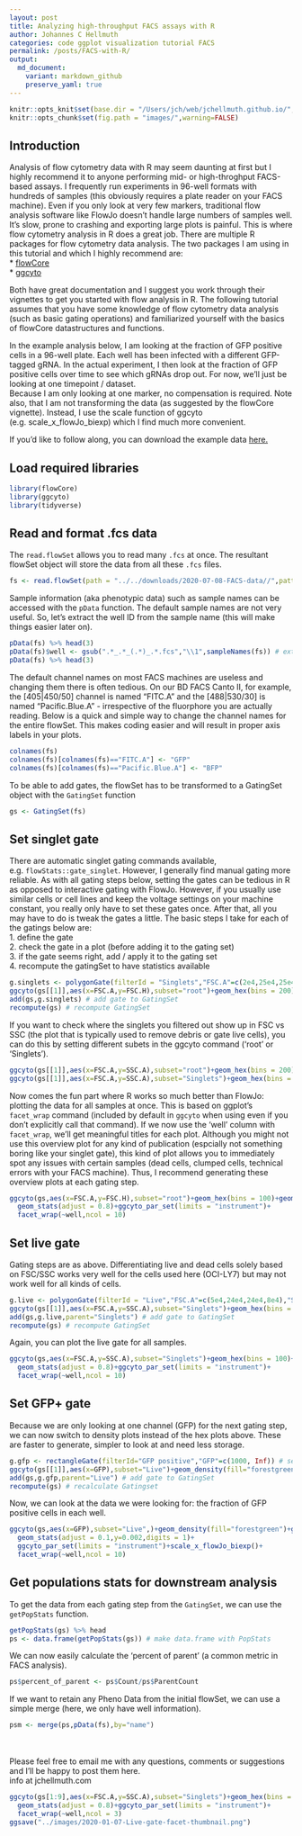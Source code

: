 ```yaml
---
layout: post
title: Analyzing high-throughput FACS assays with R
author: Johannes C Hellmuth
categories: code ggplot visualization tutorial FACS
permalink: /posts/FACS-with-R/
output:
  md_document:
    variant: markdown_github
    preserve_yaml: true
---
```


```r
knitr::opts_knit$set(base.dir = "/Users/jch/web/jchellmuth.github.io/", base.url = "/")
knitr::opts_chunk$set(fig.path = "images/",warning=FALSE)
```


## Introduction
Analysis of flow cytometry data with R may seem daunting at first but I highly recommend it to anyone performing mid- or high-throghput FACS-based assays. I frequently run experiments in 96-well formats with hundreds of samples (this obviously requires a plate reader on your FACS machine). Even if you only look at very few markers, traditional flow analysis software like FlowJo doesn't handle large numbers of samples well. It's slow, prone to crashing and exporting large plots is painful. 
This is where flow cytometry analysis in R does a great job. There are multiple R packages for flow cytometry data analysis. The two packages I am using in this tutorial and which I highly recommend are:  
* [flowCore](https://bioconductor.org/packages/release/bioc/html/flowCore.html)  
* [ggcyto](https://bioconductor.org/packages/release/bioc/html/ggcyto.html)  

Both have great documentation and I suggest you work through their vignettes to get you started with flow analysis in R. The following tutorial assumes that you have some knowledge of flow cytometry data analysis (such as basic gating operations) and familiarized yourself with the basics of flowCore datastructures and functions.

In the example analysis below, I am looking at the fraction of GFP positive cells in a 96-well plate. Each well has been infected with a different GFP-tagged gRNA. In the actual experiment, I then look at the fraction of GFP positive cells over time to see which gRNAs drop out. For now, we'll just be looking at one timepoint / dataset.  
Because I am only looking at one marker, no compensation is required. Note also, that I am not transforming the data (as suggested by the flowCore vignette). Instead, I use the scale function of ggcyto (e.g. scale_x_flowJo_biexp) which I find much more convenient. 

If you'd like to follow along, you can download the example data [here.](https://jchellmuth.github.io/downloads/2020-07-08-FACS-data.zip) 

## Load required libraries
```r
library(flowCore)
library(ggcyto)
library(tidyverse)
```
## Read and format .fcs data
The `read.flowSet` allows you to read many `.fcs` at once. The resultant flowSet object will store the data from all these `.fcs` files.  
```r
fs <- read.flowSet(path = "../../downloads/2020-07-08-FACS-data//",pattern = ".fcs",alter.names = T)
```
Sample information (aka phenotypic data) such as sample names can be accessed with the `pData` function. The default sample names are not very useful. So, let's extract the well ID from the sample name (this will make things easier later on).
```r
pData(fs) %>% head(3)
pData(fs)$well <- gsub(".*_.*_(.*)_.*.fcs","\\1",sampleNames(fs)) # extract well from name and add new 'well' column
pData(fs) %>% head(3)
```
The default channel names on most FACS machines are useless and changing them there is often tedious. On our BD FACS Canto II, for example, the [405|450/50] channel is named "FITC.A" and the [488|530/30] is named "Pacific.Blue.A" - irrespective of the fluorphore you are actually reading.
Below is a quick and simple way to change the channel names for the entire flowSet. This makes coding easier and will result in proper axis labels in your plots.
```r
colnames(fs)
colnames(fs)[colnames(fs)=="FITC.A"] <- "GFP"
colnames(fs)[colnames(fs)=="Pacific.Blue.A"] <- "BFP"
```
To be able to add gates, the flowSet has to be transformed to a GatingSet object with the `GatingSet` function
```r
gs <- GatingSet(fs)
```

## Set singlet gate
There are automatic singlet gating commands available, e.g. `flowStats::gate_singlet`. However, I generally find manual gating more reliable. As with all gating steps below, setting the gates can be tedious in R as opposed to interactive gating with FlowJo. However, if you usually use similar cells or cell lines and keep the voltage settings on your machine constant, you really only have to set these gates once. After that, all you may have to do is tweak the gates a little. 
The basic steps I take for each of the gatings below are:  
1. define the gate  
2. check the gate in a plot (before adding it to the gating set)  
3. if the gate seems right, add / apply it to the gating set  
4. recompute the gatingSet to have statistics available  
```r
g.singlets <- polygonGate(filterId = "Singlets","FSC.A"=c(2e4,25e4,25e4,2e4),"FSC.H"=c(0e4,12e4,18e4,6e4)) # define gate
ggcyto(gs[[1]],aes(x=FSC.A,y=FSC.H),subset="root")+geom_hex(bins = 200)+geom_gate(g.singlets)+ggcyto_par_set(limits = "instrument") # check gate
add(gs,g.singlets) # add gate to GatingSet
recompute(gs) # recompute GatingSet
```
If you want to check where the singlets you filtered out show up in FSC vs SSC (the plot that is typically used to remove debris or gate live cells), you can do this by setting different subets in the ggcyto command ('root' or 'Singlets').
```r
ggcyto(gs[[1]],aes(x=FSC.A,y=SSC.A),subset="root")+geom_hex(bins = 200)+ggcyto_par_set(limits = "instrument")
ggcyto(gs[[1]],aes(x=FSC.A,y=SSC.A),subset="Singlets")+geom_hex(bins = 200)+ggcyto_par_set(limits = "instrument")
```

Now comes the fun part where R works so much better than FlowJo: plotting the data for all samples at once. This is based on ggplot's `facet_wrap` command (included by default in `ggcyto` when using even if you don't explicitly call that command). If we now use the 'well' column with `facet_wrap`, we'll get meaningful titles for each plot. Although you might not use this overview plot for any kind of publication (espcially not something boring like your singlet gate), this kind of plot allows you to immediately spot any issues with certain samples (dead cells, clumped cells, technical errors with your FACS machine). Thus, I recommend generating these overview plots at each gating step. 
```r
ggcyto(gs,aes(x=FSC.A,y=FSC.H),subset="root")+geom_hex(bins = 100)+geom_gate("Singlets")+
  geom_stats(adjust = 0.8)+ggcyto_par_set(limits = "instrument")+
  facet_wrap(~well,ncol = 10)
```

## Set live gate  
Gating steps are as above. Differentiating live and dead cells solely based on FSC/SSC works very well for the cells used here (OCI-LY7) but may not work well for all kinds of cells.
```r
g.live <- polygonGate(filterId = "Live","FSC.A"=c(5e4,24e4,24e4,8e4),"SSC.A"=c(0,2e4,15e4,5e4)) # define gate
ggcyto(gs[[1]],aes(x=FSC.A,y=SSC.A),subset="Singlets")+geom_hex(bins = 200)+geom_gate(g.live)+ggcyto_par_set(limits = "instrument") # check gate
add(gs,g.live,parent="Singlets") # add gate to GatingSet
recompute(gs) # recompute GatingSet
```
Again, you can plot the live gate for all samples.
```r
ggcyto(gs,aes(x=FSC.A,y=SSC.A),subset="Singlets")+geom_hex(bins = 100)+geom_gate("Live")+
  geom_stats(adjust = 0.8)+ggcyto_par_set(limits = "instrument")+
  facet_wrap(~well,ncol = 10)
```

## Set GFP+ gate
Because we are only looking at one channel (GFP) for the next gating step, we can now switch to density plots instead of the hex plots above. These are faster to generate, simpler to look at and need less storage. 
```r
g.gfp <- rectangleGate(filterId="GFP positive","GFP"=c(1000, Inf)) # set gate
ggcyto(gs[[1]],aes(x=GFP),subset="Live")+geom_density(fill="forestgreen")+geom_gate(g.gfp)+ggcyto_par_set(limits = "instrument")+scale_x_flowJo_biexp() # check gate
add(gs,g.gfp,parent="Live") # add gate to GatingSet
recompute(gs) # recalculate Gatingset
```
Now, we can look at the data we were looking for: the fraction of GFP positive cells in each well.
```r
ggcyto(gs,aes(x=GFP),subset="Live",)+geom_density(fill="forestgreen")+geom_gate("GFP positive")+
  geom_stats(adjust = 0.1,y=0.002,digits = 1)+
  ggcyto_par_set(limits = "instrument")+scale_x_flowJo_biexp()+
  facet_wrap(~well,ncol = 10)
```


## Get populations stats for downstream analysis
To get the data from each gating step from the `GatingSet`, we can use the `getPopStats` function.
```r
getPopStats(gs) %>% head
ps <- data.frame(getPopStats(gs)) # make data.frame with PopStats
```
We can now easily calculate the 'percent of parent' (a common metric in FACS analysis).
```r
ps$percent_of_parent <- ps$Count/ps$ParentCount
```
If we want to retain any Pheno Data from the initial flowSet, we can use a simple merge (here, we only have well information).
```r
psm <- merge(ps,pData(fs),by="name")
```
<br>
<br>
Please feel free to email me with any questions, comments or suggestions and I'll be happy to post them here.  
info at jchellmuth.com


```r
ggcyto(gs[1:9],aes(x=FSC.A,y=SSC.A),subset="Singlets")+geom_hex(bins = 100)+geom_gate("Live")+
  geom_stats(adjust = 0.8)+ggcyto_par_set(limits = "instrument")+
  facet_wrap(~well,ncol = 3)
ggsave("../images/2020-01-07-Live-gate-facet-thumbnail.png")
```
